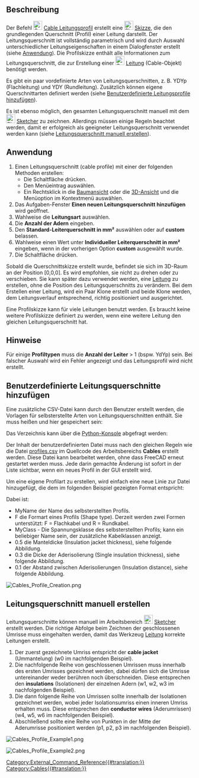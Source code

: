 <languages/>

{{Docnav/de
|[[Cables_Edit/de|Bearbeitten]]
|[[Cables_Cable/de|Leitung]]
|[[Cables_Workbench/de|Cables]]
|IconL=Cables_Edit.svg
|IconR=Cables_Cable.svg
|IconC=Cables_workbench_icon.svg
}}

{{GuiCommand/de
|Name=Cables Profile
|Name/de=Cables Leitungsprofil
|MenuLocation=Cables → Leitungsquerschnitt
|Workbenches=[[Cables_Workbench/de|Cables]]
|Shortcut=
|Version=0.1.2
|SeeAlso=[[Cables_Cable/de|Cables Kabel]]
}}

<span id="Description"></span>
==Beschreibung==

Der Befehl [[Image:Cables_Profile.svg|24px]] [[Cables_Profile/de|Cable Leitungsprofil]] erstellt eine [[Image:Sketcher_Sketch.svg|24px]] [[Sketch/de|Skizze]], die den grundlegenden Querschnitt (Profil) einer Leitung darstellt. Der Leitungsquerschnitt ist vollständig parametrisch und wird durch Auswahl unterschiedlicher Leitungseigenschaften in einem Dialogfenster erstellt (siehe [[#Anwendung|Anwendung]]). Die Profilskizze enthält alle Informationen zum Leitungsquerschnitt, die zur Erstellung einer [[Image:Cables_Cable.svg|24px]] [[Cables_Cable/de|Leitung]] (Cable-Objekt) benötigt werden.

Es gibt ein paar vordefinierte Arten von Leitungsquerschnitten, z. B. YDYp (Flachleitung) und YDY (Rundleitung). Zusätzlich können eigene Querschnittarten definiert werden (siehe [[#Benutzerdefinierte_Leitungsprofile_hinzufügen|Benutzerdefinierte Leitungsprofile hinzufügen]]).

Es ist ebenso möglich, den gesamten Leitungsquerschnitt manuell mit dem [[Image:Sketcher_Sketch.svg|24px]] [[Sketcher_Workbench/de|Sketcher]] zu zeichnen. Allerdings müssen einige Regeln beachtet werden, damit er erfolgreich als geeigneter Leitungsquerschnitt verwendet werden kann (siehe [[#Leitungsquerschnitt_manuell_erstellen|Leitungsquerschnitt manuell erstellen]]).

<span id="Usage"></span>
==Anwendung==

# Einen Leitungsquerschnitt (cable profile) mit einer der folgenden Methoden erstellen:
#* Die Schaltfläche {{Button|[[Image:Cables_Profile.svg|16px]] [[Cables_Profile/de|Leitungsquerschnitt]]}} drücken.
#* Den Menüeintrag {{MenuCommand|Cables → [[Image:Cables_Profile.svg|16px]] Leitungsquerschnitt}} auswählen.
#* Ein Rechtsklick in die [[Tree_View/de|Baumansicht]] oder die [[3D_View/de|3D-Ansicht]] und die Menüoption {{MenuCommand|Cables → [[Image:Cables_Profile.svg|16px]] Leitungsquerschnitt}} im Kontextmenü auswählen.
# Das Aufgaben-Fenster '''Einen neuen Leitungsquerschnitt hinzufügen''' wird geöffnet.
# Wahlweise die '''Leitungsart''' auswählen.
# Die '''Anzahl der Adern''' eingeben.
# Den '''Standard-Leiterquerschnitt in mm²''' auswählen oder auf '''custom''' belassen.
# Wahlweise einen Wert unter '''Individueller Leiterquerschnitt in mm²''' eingeben, wenn in der vorherigen Option '''custom''' ausgewählt wurde.
# Die Schaltfläche {{KEY|OK}} drücken.

Sobald die Querschnittskizze erstellt wurde, befindet sie sich im 3D-Raum an der Position [0,0,0]. Es wird empfohlen, sie nicht zu drehen oder zu verschieben. Sie kann später dazu verwendet werden, eine [[Cables_Cable/de|Leitung]] zu erstellen, ohne die Position des Leitungsquerschnitts zu verändern. Bei dem Erstellen einer Leitung, wird ein Paar Klone erstellt und beide Klone werden, dem Leitungsverlauf entsprechend, richtig positioniert und ausgerichtet.

Eine Profilskizze kann für viele Leitungen benutzt werden. Es braucht keine weitere Profilskizze definiert zu werden, wenn eine weitere Leitung den gleichen Leitungsquerschnitt hat.

<span id="Notes"></span>
==Hinweise==

Für einige '''Profiltypen''' muss die '''Anzahl der Leiter''' > 1 (bspw. YdYp) sein. Bei falscher Auswahl wird ein Fehler angezeigt und das Leitungsprofil wird nicht erstellt.

<span id="Adding_custom_profile_types"></span>
==Benutzerdefinierte Leitungsquerschnitte hinzufügen==

Eine zusätzliche CSV-Datei kann durch den Benutzer erstellt werden, die Vorlagen für selbsterstellte Arten von Leitungsquerschnitten enthält. Sie muss {{FileName|profiles.csv}} heißen und hier gespeichert sein:

{{Code|lang=text|code=
$FREECAD_USER_DIR/Cables/
}}

Das Verzeichnis {{incode|$FREECAD_USER_DIR}} kann über die [[Python_console/de|Python-Konsole]] abgefragt werden:

{{Code|lang=text|code=
FreeCAD.getUserAppDataDir()
}}

Der Inhalt der benutzerdefinierten Datei {{incode|profiles.csv}} muss nach den gleichen Regeln wie die Datei [https://github.com/sargo-devel/Cables/blob/master/freecad/cables/resources/presets/profiles.csv profiles.csv] im Quellcode des Arbeitsbereichs '''Cables''' erstellt werden. Diese Datei kann bearbeitet werden, ohne dass FreeCAD erneut gestartet werden muss. Jede darin gemachte Änderung ist sofort in der Liste sichtbar, wenn ein neues Profil in der GUI erstellt wird.

Um eine eigene Profilart zu erstellen, wird einfach eine neue Linie zur Datei {{incode|profiles.csv}} hinzugefügt, die dem im folgenden Beispiel gezeigten Format entspricht:

{{incode|MyName,F,MyClass,0.5,0.3,0.1}}

Dabei ist:
* MyName der Name des selbsterstellten Profils.
* F die Formart eines Profils (Shape type). Derzeit werden zwei Formen unterstützt: F = Flachkabel und R = Rundkabel.
* MyClass - Die Spannungsklasse des selbsterstellten Profils; kann ein beliebiger Name sein, der zusätzliche Kabelklassen anzeigt.
* 0.5 die Manteldicke (Insulation jacket thickness), siehe folgende Abbildung.
* 0.3 die Dicke der Aderisolierung (Single insulation thickness), siehe folgende Abbildung.
* 0.1 der Abstand zwischen Aderisolierungen (Insulation distance), siehe folgende Abbildung.

[[Image:Cables_Profile_Creation.png]]
{{Caption|Abmaße, die als Basis für neue Profilarten verwendet werden. 1 - Manteldicke, 2 - (Ader-) Isolierungsdicke, 3 - Isolierungsabstand}}

<span id="Manual_profile_creation"></span>
==Leitungsquerschnitt manuell erstellen==

Leitungsquerschnitte können manuell im Arbeitsbereich [[Image:Sketcher_Sketch.svg|24px]] [[Sketcher_Workbench/de|Sketcher]] erstellt werden. Die richtige Abfolge beim Zeichnen der geschlossenen Umrisse muss eingehalten werden, damit das Werkzeug [[Cables_Cable/de|Leitung]] korrekte Leitungen erstellt.
# Der zuerst gezeichnete Umriss entspricht der '''cable jacket''' (Ummantelung) (w0 im nachfolgenden Beispiel).
# Die nachfolgende Reihe von geschlossenen Umrissen muss innerhalb des ersten Umrisses gezeichnet werden, dabei dürfen sich die Umrisse untereinander weder berühren noch überschneiden. Diese entsprechen den '''insulations''' (Isolationen) der einzelnen Adern (w1, w2, w3 im nachfolgenden Beispiel).
# Die dann folgende Reihe von Umrissen sollte innerhalb der Isolationen gezeichnet werden, wobei jeder Isolationsumriss einen inneren Umriss erhalten muss. Diese entsprechen den '''conductor wires''' (Aderumrissen) (w4, w5, w6 im nachfolgenden Beispiel).
# Abschließend sollte eine Reihe von Punkten in der Mitte der Aderumrisse positioniert werden (p1, p2, p3 im nachfolgenden Beispiel).

[[Image:Cables_Profile_Example1.png]]
{{Caption|Beispiel eines dreieckigen Leitungsprofiles, erzeugt mit dem Arbeitsbereich Sketcher}}

[[Image:Cables_Profile_Example2.png]]
{{Caption|Erzeugte Leitung aus einem dreieckigen Leitungsprofil}}


{{Docnav/de
|[[Cables_Edit/de|Bearbeitten]]
|[[Cables_Cable/de|Leitung]]
|[[Cables_Workbench/de|Cables]]
|IconL=Cables_Edit.svg
|IconR=Cables_Cable.svg
|IconC=Cables_workbench_icon.svg
}}

[[Category:External_Command_Reference{{#translation:}}]]
[[Category:Cables{{#translation:}}]]